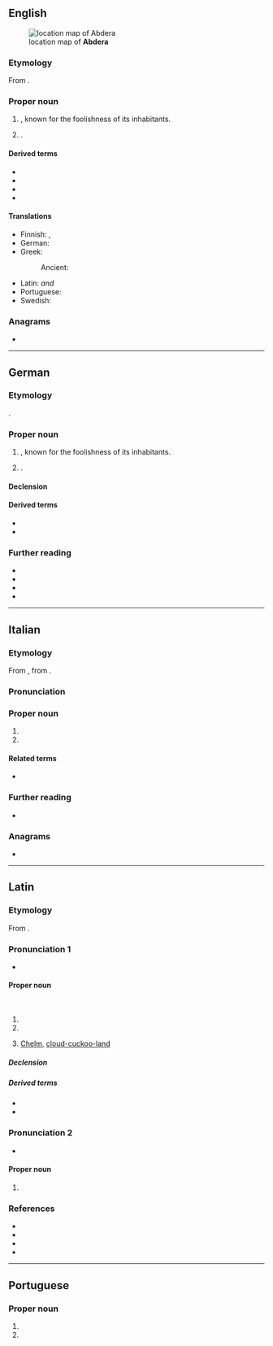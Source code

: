==English==
{{wikipedia|Abdera, Thrace}}
[[File:Abdera_location_alt.JPG|thumb|right|location map of '''Abdera''']]

===Etymology===
From {{der|en|grc|Ἄβδηρα}}.

===Proper noun===
{{en-proper noun}}

# {{place|en|ancient city|r/Thrace|in modern|c/Greece}}, known for the foolishness of its inhabitants.
# {{place|en|modern municipality|runit/Xanthi|in the|adr:pref/Thrace|c/Greece}}.

====Derived terms====
* {{l|en|Abderian}}
* {{l|en|abderian}}
* {{l|en|abderitic}}
* {{l|en|abderitism}}

====Translations====
{{trans-top|town}}
* Finnish: {{t+|fi|Abdera}}, {{t|fi|Avdira}}
* German: {{t+|de|Abdera|n}}
* Greek:
*: Ancient: {{t|grc|Ἄβδηρα|n-p}}
{{trans-mid}}
* Latin: {{t+|la|Abdēra|n-p}} ''and'' {{g|f}}
* Portuguese: {{t|pt|Abdera|f}}
* Swedish: {{t|sv|Abdera}}
{{trans-bottom}}

===Anagrams===
* {{anagrams|en|a=aabder|abrade|abread}}

----

==German==

===Etymology===
{{lbor|de|grc|Ἄβδηρα}}.

===Proper noun===
{{de-proper noun|toponym}}

# {{place|de|t=Abdera|ancient city|r/Thrace|in modern|c/Greece}}, known for the foolishness of its inhabitants.
# {{place|de|t=Abdera|modern municipality|runit/Xanthi|in the|adr:pref/Thrace|c/Greece}}.

====Declension====
{{de-ndecl|toponym}}

====Derived terms====
* {{l|de|Abderit}}
* {{l|de|abderitisch}}

===Further reading===
* {{wpl|de}}
* {{R:DWDS}}
* {{R:Duden}}
* {{R:UniLeipzig}}

----

==Italian==

===Etymology===
From {{der|it|la|Abdēra}}, from {{der|it|grc|Ἄβδηρα}}.

===Pronunciation===
{{it-pr|Àbdera}}

===Proper noun===
{{it-proper noun|f}}

# {{place|it|ancient city|r/Thrace|in modern|c/Greece|t1=Abdera}}
# {{place|it|modern municipality|runit/Xanthi|in the|adr:pref/Thrace|c/Greece|t1=Abdera}}

====Related terms====
* {{l|it|abderita}}

===Further reading===
* {{pedialite|Abdera (Tracia)|lang=it}}

===Anagrams===
* {{anagrams|it|a=aabder|abrade|badare|baderà}}

----

==Latin==

===Etymology===
From {{bor|la|grc|Ἄβδηρα}}.

===Pronunciation 1===
* {{la-IPA|Abdēra}}

====Proper noun====
{{la-proper noun|Abdēra<2.loc>/Abdēra<1.loc>|lemma=Abdēra|num=both|g=n|g2=f|gen_sg=Abdērōrum/Abderae}}<br/>

# {{place|la|ancient city|r/Thrace|in modern|c/Greece|known for its inhabitants' foolishness|t1=Abdera}}
# {{place|la|modern municipality|runit/Xanthi|in the|adr:pref/Thrace|c/Greece|t1=Abdera}}
# {{lb|la|figuratively|by extension}} [[Chelm]], [[cloud-cuckoo-land]]

=====Declension=====
{{la-ndecl|Abdēra<2.loc>|gen_pl=Abdērōrum/Abdērae|dat_pl=Abdērīs/Abdērae|acc_pl=Abdēra/Abdēram|abl_pl=Abdērīs/Abdērā|loc_pl=Abdērīs/Abdērae|title=[[Appendix:Latin second declension|Second declension]] (neuter plural) or [[Appendix:Latin first declension|first declension]] (feminine singular) noun, with locative.}}

=====Derived terms=====
* {{l|la|abdērītānus}}
* {{l|la|Abdērītēs}}

===Pronunciation 2===
* {{la-IPA|Abdērā}}

====Proper noun====
{{la-proper noun-form|Abdērā|g=f}}

# {{inflection of|la|Abdēra||abl}}

===References===
* {{R:L&S}}
* {{R:Elementary Lewis}}
* {{R:Gaffiot}}
* {{R:Cassells}}

----

==Portuguese==

===Proper noun===
{{pt-proper noun|f}}

# {{place|pt|ancient city|r/Thrace|in modern|c/Greece|known for its inhabitants' foolishness|t1=Abdera}}
# {{place|pt|modern municipality|runit/Xanthi|in the|adr:pref/Thrace|c/Greece|t1=Abdera}}